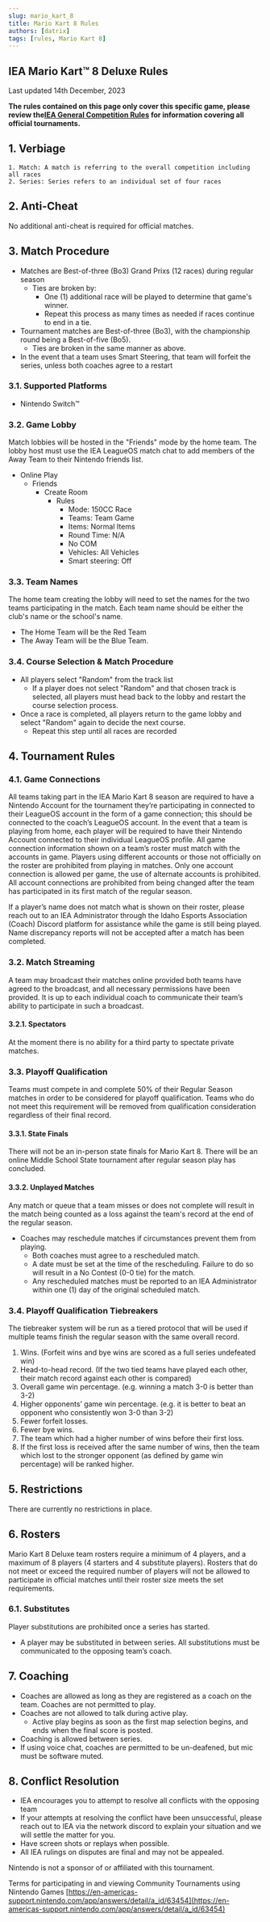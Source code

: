 ```yaml
---
slug: mario_kart_8
title: Mario Kart 8 Rules
authors: [datrix]
tags: [rules, Mario Kart 8]
---
```


## **IEA Mario Kart™ 8 Deluxe Rules**

Last updated 14th December, 2023

**The rules contained on this page only cover this specific game, please review the[IEA General Competition Rules](https://idahoesports.gg/docs/Rules/general) for information covering all official tournaments.**

## 1. Verbiage

    1. Match: A match is referring to the overall competition including all races
    2. Series: Series refers to an individual set of four races 

## 2. Anti-Cheat

No additional anti-cheat is required for official matches.

## 3. Match Procedure

* Matches are Best-of-three (Bo3) Grand Prixs (12 races) during regular season
  * Ties are broken by:
    * One (1) additional race will be played to determine that game's winner.
    * Repeat this process as many times as needed if races continue to end in a tie.
* Tournament matches are Best-of-three (Bo3), with the championship round being a Best-of-five (Bo5).
  * Ties are broken in the same manner as above.
* In the event that a team uses Smart Steering, that team will forfeit the series, unless both coaches agree to a restart

### 3.1. Supported Platforms

* Nintendo Switch™

### 3.2. Game Lobby

Match lobbies will be hosted in the "Friends" mode by the home team. The lobby host must use the IEA LeagueOS match chat to add members of the Away Team to their Nintendo friends list.

* Online Play
  * Friends
    * Create Room
      * Rules
        * Mode: 150CC Race
        * Teams: Team Game
        * Items: Normal Items
        * Round Time: N/A
        * No COM
        * Vehicles: All Vehicles
        * Smart steering: Off

### 3.3. Team Names

The home team creating the lobby will need to set the names for the two teams participating in the match. Each team name should be either the club's name or the school's name.

* The Home Team will be the Red Team
* The Away Team will be the Blue Team.

### 3.4. Course Selection & Match Procedure

* All players select "Random" from the track list
  * If a player does not select "Random" and that chosen track is selected, all players must head back to the lobby and restart the course selection process.
* Once a race is completed, all players return to the game lobby and select "Random" again to decide the next course.
  * Repeat this step until all races are recorded

## 4. Tournament Rules

### 4.1. Game Connections

All teams taking part in the IEA Mario Kart 8 season are required to have a Nintendo Account for the tournament they’re participating in connected to their LeagueOS account in the form of a game connection; this should be connected to the coach’s LeagueOS account. In the event that a team is playing from home, each player will be required to have their Nintendo Account connected to their individual LeagueOS profile. All game connection information shown on a team’s roster must match with the accounts in game. Players using different accounts or those not officially on the roster are prohibited from playing in matches. Only one account connection is allowed per game, the use of alternate accounts is prohibited. All account connections are prohibited from being changed after the team has participated in its first match of the regular season.

If a player’s name does not match what is shown on their roster, please reach out to an IEA Administrator through the Idaho Esports Association (Coach) Discord platform for assistance while the game is still being played. Name discrepancy reports will not be accepted after a match has been completed. 

### 3.2. Match Streaming

A team may broadcast their matches online provided both teams have agreed to the broadcast, and all necessary permissions have been provided. It is up to each individual coach to communicate their team’s ability to participate in such a broadcast.

#### 3.2.1. Spectators

At the moment there is no ability for a third party to spectate private matches.

### 3.3. Playoff Qualification

Teams must compete in and complete 50% of their Regular Season matches in order to be considered for playoff qualification. Teams who do not meet this requirement will be removed from qualification consideration regardless of their final record.

#### 3.3.1. State Finals

There will not be an in-person state finals for Mario Kart 8. There will be an online Middle School State tournament after regular season play has concluded.

#### 3.3.2. Unplayed Matches

Any match or queue that a team misses or does not complete will result in the match being counted as a loss against the team's record at the end of the regular season.

* Coaches may reschedule matches if circumstances prevent them from playing.
  * Both coaches must agree to a rescheduled match.
  * A date must be set at the time of the rescheduling. Failure to do so will result in a No Contest (0-0 tie) for the match.
  * Any rescheduled matches must be reported to an IEA Administrator within one (1) day of the original scheduled match.

### 3.4. Playoff Qualification Tiebreakers

The tiebreaker system will be run as a tiered protocol that will be used if multiple teams finish the regular season with the same overall record.

1. Wins. (Forfeit wins and bye wins are scored as a full series undefeated win)
2. Head-to-head record. (If the two tied teams have played each other, their match record against each other is compared)
3. Overall game win percentage. (e.g. winning a match 3-0 is better than 3-2)
4. Higher opponents’ game win percentage. (e.g. it is better to beat an opponent who consistently won 3-0 than 3-2)
5. Fewer forfeit losses.
6. Fewer bye wins.
7. The team which had a higher number of wins before their first loss.
8. If the first loss is received after the same number of wins, then the team which lost to the stronger opponent (as defined by game win percentage) will be ranked higher.

## 5. Restrictions

There are currently no restrictions in place.

## 6. Rosters

Mario Kart 8 Deluxe team rosters require a minimum of 4 players, and a maximum of 8 players (4 starters and 4 substitute players). Rosters that do not meet or exceed the required number of players will not be allowed to participate in official matches until their roster size meets the set requirements.

### 6.1. Substitutes

Player substitutions are prohibited once a series has started.

* A player may be substituted in between series. All substitutions must be communicated to the opposing team’s coach.

## 7. Coaching

* Coaches are allowed as long as they are registered as a coach on the team. Coaches are not permitted to play.
* Coaches are not allowed to talk during active play.
  * Active play begins as soon as the first map selection begins, and ends when the final score is posted.
* Coaching is allowed between series.
* If using voice chat, coaches are permitted to be un-deafened, but mic must be software muted.

## 8. Conflict Resolution

* IEA encourages you to attempt to resolve all conflicts with the opposing team
* If your attempts at resolving the conflict have been unsuccessful, please reach out to IEA via the network discord to explain your situation and we will settle the matter for you.
* Have screen shots or replays when possible.
* All IEA rulings on disputes are final and may not be appealed.

Nintendo is not a sponsor of or affiliated with this tournament.

Terms for participating in and viewing Community Tournaments using Nintendo Games [https://en-americas-support.nintendo.com/app/answers/detail/a_id/63454](https://en-americas-support.nintendo.com/app/answers/detail/a_id/63454)
